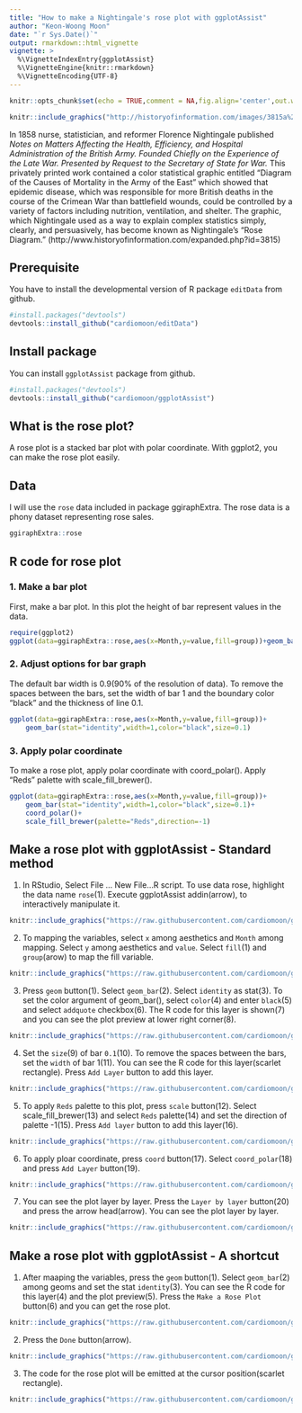```yaml
---
title: "How to make a Nightingale's rose plot with ggplotAssist"
author: "Keon-Woong Moon"
date: "`r Sys.Date()`"
output: rmarkdown::html_vignette
vignette: >
  %\VignetteIndexEntry{ggplotAssist}
  %\VignetteEngine{knitr::rmarkdown}
  %\VignetteEncoding{UTF-8}
---
```

```r
knitr::opts_chunk$set(echo = TRUE,comment = NA,fig.align='center',out.width="90%")
```

```r
knitr::include_graphics("http://historyofinformation.com/images/3815a%20Large.jpg")
```

In 1858 nurse, statistician, and reformer Florence Nightingale published *Notes on Matters Affecting the Health, Efficiency, and Hospital Administration of the British Army. Founded Chiefly on the Experience of the Late War. Presented by Request to the Secretary of State for War.* This privately printed work contained a color statistical graphic entitled "Diagram of the Causes of Mortality in the Army of the East" which showed that epidemic disease, which was responsible for more British deaths in the course of the Crimean War than battlefield wounds, could be controlled by a variety of factors including nutrition, ventilation, and shelter. The graphic, which Nightingale used as a way to explain complex statistics simply, clearly, and persuasively, has become known as Nightingale's "Rose Diagram." 
(http://www.historyofinformation.com/expanded.php?id=3815)

## Prerequisite

You have to install the developmental version of R package `editData` from github.

```r
#install.packages("devtools")
devtools::install_github("cardiomoon/editData")
```

## Install package

You can install `ggplotAssist` package from github. 

```r
#install.packages("devtools")
devtools::install_github("cardiomoon/ggplotAssist")
```

## What is the rose plot?

A rose plot is a stacked bar plot with polar coordinate. With ggplot2, you can make the rose plot easily.

## Data

I will use the `rose` data included in package ggiraphExtra. The rose data is a phony dataset representing rose sales.

```r
ggiraphExtra::rose
```


## R code for rose plot


### 1. Make a bar plot


First, make a bar plot. In this plot the height of bar represent values in the data.

```r
require(ggplot2)
ggplot(data=ggiraphExtra::rose,aes(x=Month,y=value,fill=group))+geom_bar(stat="identity")
```

### 2. Adjust options for bar graph

The default bar width is 0.9(90% of the resolution of data). To remove the spaces between the bars, set the width of bar 1 and the boundary color "black" and the thickness of line 0.1.

```r
ggplot(data=ggiraphExtra::rose,aes(x=Month,y=value,fill=group))+
    geom_bar(stat="identity",width=1,color="black",size=0.1)
```

### 3. Apply polar coordinate


To make a rose plot, apply polar coordinate with coord_polar(). Apply "Reds" palette with scale_fill_brewer().

```r
ggplot(data=ggiraphExtra::rose,aes(x=Month,y=value,fill=group))+
    geom_bar(stat="identity",width=1,color="black",size=0.1)+
    coord_polar()+
    scale_fill_brewer(palette="Reds",direction=-1)
```

## Make a rose plot with ggplotAssist - Standard method

1. In RStudio, Select File ... New File...R script. To use data rose, highlight the data name `rose`(1). Execute ggplotAssist addin(arrow), to interactively manipulate it.

```r
knitr::include_graphics("https://raw.githubusercontent.com/cardiomoon/ggplotAssistFigures/master/RosePlot/1.jpg")
```

2. To mapping the variables, select `x` among aesthetics and `Month` among mapping. Select `y` among aesthetics and `value`. Select `fill`(1) and `group`(arow) to map the fill variable. 

```r
knitr::include_graphics("https://raw.githubusercontent.com/cardiomoon/ggplotAssistFigures/master/RosePlot/0.jpg")
```

3. Press `geom` button(1). Select `geom_bar`(2). Select `identity` as stat(3). To set the color argument of geom_bar(), select `color`(4) and enter `black`(5) and select `addquote` checkbox(6). The R code for this layer is shown(7) and you can see the plot preview at lower right corner(8).

```r
knitr::include_graphics("https://raw.githubusercontent.com/cardiomoon/ggplotAssistFigures/master/RosePlot/2.jpg")
```

4. Set the `size`(9) of bar `0.1`(10). To remove the spaces between the bars, set the `width` of bar 1(11). You can see the R code for this layer(scarlet rectangle). Press `Add Layer` button to add this layer.

```r
knitr::include_graphics("https://raw.githubusercontent.com/cardiomoon/ggplotAssistFigures/master/RosePlot/3.jpg")
```

5. To apply `Reds` palette to this plot, press `scale` button(12). Select scale_fill_brewer(13) and select `Reds` palette(14) and set the direction of palette -1(15). Press `Add layer` button to add this layer(16). 

```r
knitr::include_graphics("https://raw.githubusercontent.com/cardiomoon/ggplotAssistFigures/master/RosePlot/4.jpg")
```

6. To apply ploar coordinate, press `coord` button(17). Select `coord_polar`(18) and press `Add Layer` button(19).

```r
knitr::include_graphics("https://raw.githubusercontent.com/cardiomoon/ggplotAssistFigures/master/RosePlot/5.jpg")
```

7. You can see the plot layer by layer. Press the `Layer by layer` button(20) and press the arrow head(arrow). You can see the plot layer by layer.

```r
knitr::include_graphics("https://raw.githubusercontent.com/cardiomoon/ggplotAssistFigures/master/RosePlot/6.jpg")
```


## Make a rose plot with ggplotAssist - A shortcut

1. After maaping the variables, press the `geom` button(1). Select `geom_bar`(2) among geoms and set the stat `identity`(3). You can see the R code for this layer(4) and the plot preview(5). Press the `Make a Rose Plot` button(6) and you can get the rose plot. 

```r
knitr::include_graphics("https://raw.githubusercontent.com/cardiomoon/ggplotAssistFigures/master/RosePlot/7.jpg")
```

2. Press the `Done` button(arrow).

```r
knitr::include_graphics("https://raw.githubusercontent.com/cardiomoon/ggplotAssistFigures/master/RosePlot/8.jpg")
```

3. The code for the rose plot will be emitted at the cursor position(scarlet rectangle).

```r
knitr::include_graphics("https://raw.githubusercontent.com/cardiomoon/ggplotAssistFigures/master/RosePlot/9.jpg")
```

